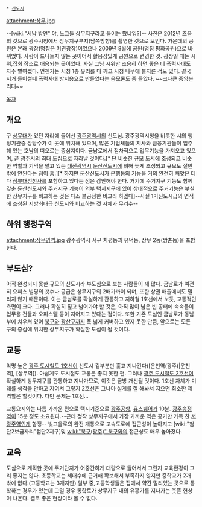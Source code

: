  * [[신도시]]

attachment:상무.jpg

--[wiki:"서남 방언" 야, 느그들 상무지구라고 들어는 봤냐잉?]--
사진은 2012년 즈음의 것으로 광주시청에서 상무지구부지(남쪽방향)를 촬영한 것으로 보인다. 가운데의 공원은 본래 광장(명칭은 [http://news.naver.com/main/read.nhn?mode=LSD&mid=sec&sid1=102&oid=119&aid=0001938024 미관광장])이었으나 2009년 8월에 공원(명칭 평화공원)으로 바뀌었다. 사람이 드나들지 않는 곳이어서 활용성있게 공원으로 변경한 것. 광장일 때는 시위,집회 장소로 애용되는 곳이었다. 사실 그냥 시위만 조용히 하면 좋은 데 폭력사태도 자주 벌여졌다. 언젠가는 시청 1층 유리를 다 깨고 시청 나무에 불지른 적도 있다. 결국 저거 들어설떼 폭력사태 방지용으로 만들었다는 음모론도 좀 돌았다. ~~크나큰 중앙분리대~~

[[목차]]
== 개요 ==
구 [[상무대]]가 있던 자리에 들어선 [[광주광역시]]의 신도심. 광주광역시청을 비롯한 시의 행정기관중 상당수가 이 곳에 위치해 있으며, 많은 기업체들의 지사와 금융기관들이 입주해 있는 호남의 떠오르는 중심지이다. 금남로에서 점차적으로 업무기능을 가져오고 있으며, 곧 광주시의 최대 도심으로 자라날 것이다.[* 단 비슷한 규모 도시에 조성되고 비슷한 역할과 기믹을 맡고 있는 [[대전광역시]] [[둔산신도시]]에 비해 늦게 조성되고 규모도 절반 밖에 안된다는 점이 흠.][* 하지만 둔산신도시가 은행동의 기능을 거의 완전히 빼앗은 데다 [[정부대전청사]]를 포함하고 있다는 점은 감안해야 한다. 거기에 주거지구 기능도 함께 갖춘 둔산신도시와 주거지구 기능이 외부 택지지구에 있어 상대적으로 주거기능은 부실한 상무지구를 비교하는 것은 다소 불공정한 비교라 하겠다]--사실 1기신도시급의 면적에 조성된 지방최대급 신도시와 비교하는 것 자체가 무리수--

== 하위 행정구역 ==
attachment:상무영역.jpg
광주광역시 서구 치평동과 유덕동, 상무 2동(쌍촌동)을 포함한다.

== 부도심? ==
아직 완성되지 못한 규모의 신도시라 부도심으로 보는 사람들이 꽤 많다. 금남로가 여전히 오피스 빌딩의 갯수나 공급은 상무지구의 2배가까이 되며, 또한 상권 매출에서도 밀리지 않기 때문이다. 이는 금남로를 확실하게 관통하고 지하철 1호선에서 보듯, 교통적인 측면이 크다. 그러나 확실히 짚고 넘어가야 할 것은, 아직 많이 남은 빈 공터에 속속들이 업무용 건물과 오피스텔 등이 지어지고 있다는 점이다. 또한 기존 도심인 금남로가 동남부에 치우쳐 있어 [[북구(광주)|북구]]와 [[광산구]]까지 폭 넓게 커버하고 있지 못한 만큼, 앞으로는 모든 구의 중심에 위치한 상무지구가 확실한 도심이 될 것이다.
 
== 교통 ==
악명 높은 [[광주 도시철도 1호선]]이 신도시 겉부분만 훑고 지나간다([운천역(광주)|운천역], [상무역]). 아쉽게도 도시철도 교통은 좋지 못한 편. 그러나 [[광주 도시철도 2호선]]이 확실하게 상무지구를 관통하고 지나가므로, 이것은 금방 개선될 것이다. 1호선 자체가 미래를 생각을 안하고 지어서 그렇지 2호선은 그나마 설계를 잘 해놔서 지으면 최소한 제 역할은 할것이다. 다만 문제는 1호선...

교통요지와는 나름 가까운 편으로 택시기준으로 [[광주공항]], [[유스퀘어]]가 10분. [[광주송정역]]이 15분 정도 소요된다.--근데 정작 상무지구에서 가장 가까운 역은 공기만 가득 찬 [[서광주역]]인게 함정-- 빛고을로의 완전 개통으로 고속도로에 접근성이 높아지고 [wiki:"첨단2보금자리"첨단2지구]및 [[wiki:"북구(광주)" 북구]]와의 접근성도 매우 높아졌다.

== 교육 ==
도심으로 계획한 곳에 주거단지가 어중간하게 대량으로 들어서서 그런지 교육환경이 그리 좋지는 않다. 초등학교는 세대수에 근거해 확보해서 부족하지 않지만 중학교가 2개 밖에 없다.(고등학교는 3개지만) 일부 중,고등학생들은 집에서 약간 멀리있는 곳으로 통학하는 경우가 있는데 그럴 경우 통학로가 상무지구 내의 유흥가를 지나가는 웃픈 현상이 나온다. 결코 좋은 현상이라 볼 수 없다.
